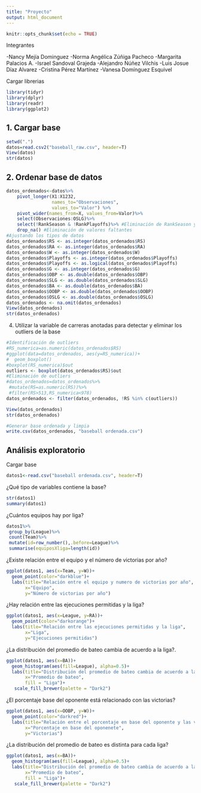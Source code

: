 ```yaml
---
title: "Proyecto"
output: html_document
---
```


```r
knitr::opts_chunk$set(echo = TRUE)
```
Integrantes

-Nancy Mejía Dominguez
-Norma Angélica Zúñiga Pacheco
-Margarita Palacios A.
-Israel Sandoval Grajeda
-Alejandro Núñez Vilchis
-Luis Josue Díaz Alvarez
-Cristina Pérez Martínez
-Vanesa Domínguez Esquivel


Cargar librerias

```r
library(tidyr)
library(dplyr)
library(readr)
library(ggplot2)
```

## 1. Cargar base
```r
setwd(".")
datos=read.csv2("baseball_raw.csv", header=T)
View(datos)
str(datos)
```

## 2. Ordenar base de datos
```r
datos_ordenados<-datos%>% 
    pivot_longer(X1:X1232,
                 names_to="Observaciones",
                 values_to="Valor") %>% 
    pivot_wider(names_from=X, values_from=Valor)%>%
    select(Observaciones:OSLG)%>%
    select(!RankSeason & !RankPlayoffs)%>% #Eliminación de RankSeason y RankPlayoffs
    drop_na() #Eliminación de valores faltantes
#Ajustando los tipos de datos
datos_ordenados$RS <- as.integer(datos_ordenados$RS)
datos_ordenados$RA <- as.integer(datos_ordenados$RA)
datos_ordenados$W <- as.integer(datos_ordenados$W)
datos_ordenados$Playoffs <- as.integer(datos_ordenados$Playoffs)
datos_ordenados$Playoffs <- as.logical(datos_ordenados$Playoffs)
datos_ordenados$G <- as.integer(datos_ordenados$G)
datos_ordenados$OBP <- as.double(datos_ordenados$OBP)
datos_ordenados$SLG <- as.double(datos_ordenados$SLG)
datos_ordenados$BA <- as.double(datos_ordenados$BA)
datos_ordenados$OOBP <- as.double(datos_ordenados$OOBP)
datos_ordenados$OSLG <- as.double(datos_ordenados$OSLG)
datos_ordenados <- na.omit(datos_ordenados)
View(datos_ordenados)
str(datos_ordenados)

```

4. Utilizar la variable de carreras anotadas para detectar y eliminar los outliers de la base
```r
#Identificación de outliers
#RS_numerica=as.numeric(datos_ordenados$RS)
#ggplot(data=datos_ordenados, aes(y=RS_numerica))+
#  geom_boxplot()
#boxplot(RS_numerica)$out
outliers <- boxplot(datos_ordenados$RS)$out
#Eliminación de outliers
#datos_ordenados=datos_ordenados%>%
 #mutate(RS=as.numeric(RS))%>%
 #filter(RS>513,RS_numerica<978)
datos_ordenados <- filter(datos_ordenados, !RS %in% c(outliers))

View(datos_ordenados)
str(datos_ordenados)

#Generar base ordenada y limpia
write.csv(datos_ordenados, "baseball ordenada.csv") 
```

## Análisis exploratorio
Cargar base
```r
datos1<-read.csv("baseball ordenada.csv", header=T)

```

¿Qué tipo de variables contiene la base?
```r
str(datos1)
summary(datos1)
```

¿Cuántos equipos hay por liga?
```r
datos1%>%
 group_by(League)%>%
 count(Team)%>%
 mutate(id=row_number(),.before=League)%>%
 summarise(equiposXliga=length(id))

```

¿Existe relación entre el equipo y el número de victorias por año?
```r
ggplot(datos1, aes(x=Team, y=W))+
  geom_point(color="darkblue")+
  labs(title="Relación entre el equipo y numero de victorias por año",
       x="Equipo",
       y="Número de victorias por año")
```

¿Hay relación entre las ejecuciones permitidas y la liga?
```r
ggplot(datos1, aes(x=League, y=RA))+
  geom_point(color="darkorange")+
  labs(title="Relación entre las ejecuciones permitidas y la liga",
       x="Liga",
       y="Ejecuciones permitidas")
```

¿La distribución del promedio de bateo cambia de acuerdo a la liga?.
```r
ggplot(datos1, aes(x=BA))+
  geom_histogram(aes(fill=League), alpha=0.5)+
  labs(title="Distribución del promedio de bateo cambia de acuerdo a la liga",
       x="Promedio de bateo",
       fill = "Liga")+
   scale_fill_brewer(palette = "Dark2")

```

¿El porcentaje base del oponente está relacionado con las victorias?
```r
ggplot(datos1, aes(x=OOBP, y=W))+
  geom_point(color="darkred")+
  labs(title="Relación entre el porcentaje en base del oponente y las victorias",
       x="Porcentaje en base del oponenete",
       y="Victorias")
```

¿La distribución del promedio de bateo es distinta para cada liga?
```r
ggplot(datos1, aes(x=BA))+
  geom_histogram(aes(fill=League), alpha=0.5)+
  labs(title="Distribución del promedio de bateo cambia de acuerdo a la liga",
       x="Promedio de bateo",
       fill = "Liga")+
   scale_fill_brewer(palette = "Dark2")
```
